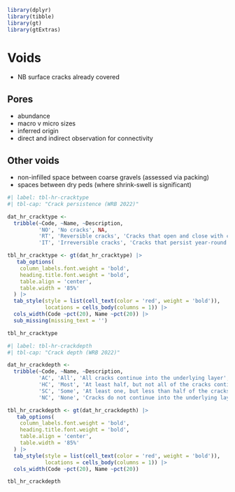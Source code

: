 
```r
library(dplyr)
library(tibble)
library(gt)
library(gtExtras)
```

# Voids

-   NB surface cracks already covered

## Pores

-   abundance
-   macro v micro sizes
-   inferred origin
-   direct and indirect observation for connectivity

## Other voids

-   non-infilled space between coarse gravels (assessed via packing)
-   spaces between dry peds (where shrink-swell is significant)

```r
#| label: tbl-hr-cracktype
#| tbl-cap: "Crack persistence (WRB 2022)"

dat_hr_cracktype <-
  tribble(~Code, ~Name, ~Description,
          'NO', 'No cracks', NA, 
          'RT', 'Reversible cracks', 'Cracks that open and close with changing soil moisture',
          'IT', 'Irreversible cracks', 'Cracks that persist year-round')

tbl_hr_cracktype <- gt(dat_hr_cracktype) |>
   tab_options(
    column_labels.font.weight = 'bold', 
    heading.title.font.weight = 'bold',
    table.align = 'center',
    table.width = '85%'
  ) |>
  tab_style(style = list(cell_text(color = 'red', weight = 'bold')),
            locations = cells_body(columns = 1)) |>
  cols_width(Code ~pct(20), Name ~pct(20)) |>
  sub_missing(missing_text = '')

tbl_hr_cracktype
```

```r
#| label: tbl-hr-crackdepth
#| tbl-cap: "Crack depth (WRB 2022)"

dat_hr_crackdepth <-
  tribble(~Code, ~Name, ~Description,
          'AC', 'All', 'All cracks continue into the underlying layer', 
          'HC', 'Most', 'At least half, but not all of the cracks continue into the underlying layer',
          'SC', 'Some', 'At least one, but less than half of the cracks continue into the underlying layer',
          'NC', 'None', 'Cracks do not continue into the underlying layer')

tbl_hr_crackdepth <- gt(dat_hr_crackdepth) |>
   tab_options(
    column_labels.font.weight = 'bold', 
    heading.title.font.weight = 'bold',
    table.align = 'center',
    table.width = '85%'
  ) |>
  tab_style(style = list(cell_text(color = 'red', weight = 'bold')),
            locations = cells_body(columns = 1)) |>
  cols_width(Code ~pct(20), Name ~pct(20))

tbl_hr_crackdepth
```
